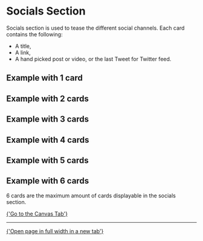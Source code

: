 
<Meta of={SocialsSectionStories} />

# Socials Section

Socials section is used to tease the different social channels. Each card contains the following:

* A title,
* A link,
* A hand picked post or video, or the last Tweet for Twitter feed.

## Example with 1 card

<Canvas of={SocialsSectionStories.ExampleWith1Card} />

## Example with 2 cards

<Canvas of={SocialsSectionStories.ExampleWith2Cards} />

## Example with 3 cards

<Canvas of={SocialsSectionStories.ExampleWith3Cards} />

## Example with 4 cards

<Canvas of={SocialsSectionStories.ExampleWith4Cards} />

## Example with 5 cards

<Canvas of={SocialsSectionStories.ExampleWith5Cards} />

## Example with 6 cards

6 cards are the maximum amount of cards displayable in the socials section.

<Canvas of={SocialsSectionStories.ExampleWith6Cards} />

<a href="?path=/story/sections-socials--example">{'Go to the Canvas Tab'}</a>

---

<a href="?id=sections-content-socials--example&viewMode=story" target="_blank">
  {'Open page in full width in a new tab'}
</a>
